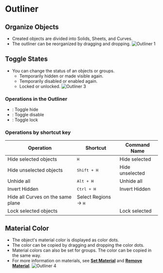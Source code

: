 
# Outliner

## Organize Objects

- Created objects are divided into Solids, Sheets, and Curves.
- The outliner can be reorganized by dragging and dropping.
![Outliner 1](/img/outliner-01.png)

## Toggle States

- You can change the status of an objects or groups.
    - Temporarily hidden or made visible again.
    - Temporarily disabled or enabled again.
    - Locked or unlocked.
![Outliner 3](/img/outliner-03.png)

### Operations in the Outliner

- <ButtonIcon type="button-outliner-hide" double="true" />: Toggle hide
- <ButtonIcon type="button-outliner-disable" double="true" /> : Toggle disable
- <ButtonIcon type="button-outliner-disable-selection" double="true"  /> : Toggle lock

### Operations by shortcut key

| Operation                         | Shortcut                      | Command Name    |
| --------------------------------- | ----------------------------- | --------------- |
| Hide selected objects             | <kbd>H</kbd>                  | Hide selected   |
| Hide unselected objects           | <kbd>Shift + H</kbd>          | Hide unselected |
| Unhide all                        | <kbd>Alt + H</kbd>            | Unhide all      |
| Invert Hidden                     | <kbd>Ctrl + H</kbd>           | Invert Hidden   |
| Hide all Curves on the same plane | Select Regions -> <kbd>H</kbd> |                 |
| Lock selected objects             |                               | Lock selected   |


## Material Color

- The object's material color is displayed as color dots.
- The color can be copied by dragging and dropping the color dots.
- Material colors can also be set for groups. The color can be copied in the same way.
- For more information on materials, see [**Set Material**](../common/set-material) and [**Remove Material**](../common/remove-material).
![Outliner 4](/img/outliner-04.png)











